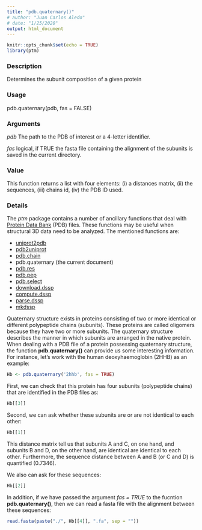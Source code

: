 ```yaml
---
title: "pdb.quaternary()"
# author: "Juan Carlos Aledo"
# date: "1/25/2020"
output: html_document
---
```


```r
knitr::opts_chunk$set(echo = TRUE)
library(ptm)
```

### Description
Determines the subunit composition of a given protein

### Usage
pdb.quaternary(pdb, fas = FALSE)

### Arguments
_pdb_ The path to the PDB of interest or a 4-letter identifier.

_fas_	logical, if TRUE the fasta file containing the alignment of the subunits is saved in the current directory.

### Value
This function returns a list with four elements: (i) a distances matrix, (ii) the sequences, (iii) chains id, (iv) the PDB ID used.

### Details

The _ptm_ package contains a number of ancillary functions that deal with [Protein Data Bank](https://www.rcsb.org/) (PDB) files. These functions may be useful when structural 3D data need to be analyzed. The mentioned functions are:

* [uniprot2pdb](./uniprot2pdb)
* [pdb2uniprot](./pdb2uniprot)
* [pdb.chain](./pdb.chain)
* pdb.quaternary (the current document)
* [pdb.res](./pdb.res)
* [pdb.pep](./pdb.pep)
* [pdb.select](./pdb.select)
* [download.dssp](./download.dssp)
* [compute.dssp](./compute.dssp)
* [parse.dssp](./parse.dssp)
* [mkdssp](./mkdssp)

Quaternary structure exists in proteins consisting of two or more identical or different polypeptide chains (subunits). These proteins are called oligomers because they have two or more subunits. The quaternary structure describes the manner in which subunits are arranged in the native protein. When dealing with a PDB file of a protein possessing quaternary structure, the function **pdb.quaternary()** can provide us some interesting information. For instance, let's work with the human deoxyhaemoglobin (2HHB) as an example:

```r
Hb <- pdb.quaternary('2hhb', fas = TRUE)
```

First, we can check that this protein has four subunits (polypeptide chains) that are identified in the PDB files as:

```r
Hb[[3]]
```

Second, we can ask whether these subunits are or are not identical to each other:

```r
Hb[[1]]
```

This distance matrix tell us that subunits A and C, on one hand, and subunits B and D, on the other hand, are identical are identical to each other. Furthermore, the sequence distance between A and B (or C and D) is quantified (0.7346).

We also can ask for these sequences:

```r
Hb[[2]]
```

In addition, if we have passed the argument _fas = TRUE_ to the fucntion **pdb.quaternary()**, then we can read a fasta file with the alignment between these sequences:

```r
read.fasta(paste("./", Hb[[4]], ".fa", sep = ""))
```


